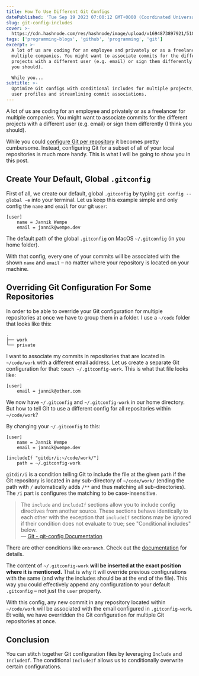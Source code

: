 ```yaml
---
title: How To Use Different Git Configs
datePublished: 'Tue Sep 19 2023 07:00:12 GMT+0000 (Coordinated Universal Time)'
slug: git-config-includes
cover: >-
  https://cdn.hashnode.com/res/hashnode/image/upload/v1694873897921/51063ecb-2e70-4e0f-b467-ef9f76470c6a.png
tags: ['programming-blogs', 'github', 'programming', 'git']
excerpt: >-
  A lot of us are coding for an employee and privately or as a freelancer for
  multiple companies. You might want to associate commits for the different
  projects with a different user (e.g. email) or sign them differently (I think
  you should).

  While you...
subtitle: >-
  Optimize Git configs with conditional includes for multiple projects, managing
  user profiles and streamlining commit associations.
---
```



A lot of us are coding for an employee and privately or as a freelancer for multiple companies. You might want to associate commits for the different projects with a different user (e.g. email) or sign them differently (I think you should).

While you could [configure Git per repository](https://docs.github.com/en/get-started/getting-started-with-git/setting-your-username-in-git#setting-your-git-username-for-a-single-repository) it becomes pretty cumbersome. Instead, configuring Git for a subset of all of your local repositories is much more handy. This is what I will be going to show you in this post.

## Create Your Default, Global `.gitconfig`

First of all, we create our default, global `.gitconfig` by typing `git config --global -e` into your terminal. Let us keep this example simple and only config the `name` and `email` for our git `user`:

```plaintext
[user]
	name = Jannik Wempe
	email = jannik@wempe.dev
```

<Callout icon="⚠️">The default path of the global <code>.gitconfig</code> on MacOS <code>~/.gitconfig</code> (in you home folder).</Callout>

With that config, every one of your commits will be associated with the shown `name` and `email` – no matter where your repository is located on your machine.

## Overriding Git Configuration For Some Repositories

In order to be able to override your Git configuration for multiple repositories at once we have to group them in a folder. I use a `~/code` folder that looks like this:

```plaintext
.
├── work
└── private
```

I want to associate my commits in repositories that are located in `~/code/work` with a different email address. Let us create a separate Git configuration for that: `touch ~/.gitconfig-work`. This is what that file looks like:

```plaintext
[user]
	email = jannik@other.com
```

We now have `~/.gitconfig` and `~/.gitconfig-work` in our home directory. But how to tell Git to use a different config for all repositories within `~/code/work`?

By changing your `~/.gitconfig` to this:

```plaintext
[user]
	name = Jannik Wempe
	email = jannik@wempe.dev

[includeIf "gitdir/i:~/code/work/"]
	path = ~/.gitconfig-work
```

`gitdir/i` is a condition telling Git to include the file at the given `path` if the Git repository is located in any sub-directory of `~/code/work/` (ending the path with `/` automatically adds `/**` and thus matching all sub-directories). The `/i` part is configures the matching to be case-insensitive.

> The `include` and `includeIf` sections allow you to include config directives from another source. These sections behave identically to each other with the exception that `includeIf` sections may be ignored if their condition does not evaluate to true; see "Conditional includes" below.  
> — [Git - git-config Documentation](https://git-scm.com/docs/git-config#_includes)

<Callout icon="⚠️">There are other conditions like <code>onbranch</code>. Check out the <a target="_blank" rel="noopener noreferrer nofollow" href="https://git-scm.com/docs/git-config#_conditional_includes" style="pointer-events: none">documentation</a> for details.</Callout>

The content of `~/.gitconfig-work` **will be inserted at the exact position where it is mentioned.** That is why it will override previous configurations with the same (and why the includes should be at the end of the file). This way you could effectively append any configuration to your default `.gitconfig` – not just the `user` property.

With this config, any new commit in any repository located within `~/code/work` will be associated with the email configured in `.gitconfig-work`. Et voilá, we have overridden the Git configuration for multiple Git repositories at once.

## Conclusion

You can stitch together Git configuration files by leveraging `Include` and `IncludeIf`. The conditional `IncludeIf` allows us to conditionally overwrite certain configurations.
